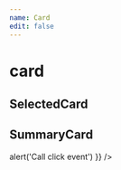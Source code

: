 ```yaml
---
name: Card
edit: false
---
```




# card

## SelectedCard

<Playground>
  <SelectedCard selectedElement={['a', 'b', 'c']} />
</Playground>

<Playground>
  <SelectedCard selectedElement={['a', 'b', 'c']} isLastHighlighted={true} />
</Playground>

## SummaryCard

<Playground>
  <SummaryCard
    data={{
      "Follow-up Patients": 24764,
      "High Risk Patients": 4833,
      "A.I. Analysis Features": 780,
      "Total Patients": 572811
    }}
    events={{
      "Follow-up Patients": () => alert('Call click event')
    }}
  />
</Playground>